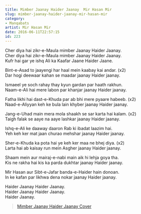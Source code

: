 ```yaml
---
title: Mimber Jaanay Haider Jaanay  Mir Hasan Mir
slug: mimber-jaanay-haider-jaanay-mir-hasan-mir
category: 
- Manqabats
artist: Mir Hasan Mir
date: 2016-06-11T22:57:15
id: 223
---
```


<p>Cher diya hai zikr-e-Maula mimber Jaanay Haider Jaanay.<br />
Cher diya hai zikr-e-Maula mimber Jaanay Haider Jaanay.<br />
Kufr hai gar ye ishq Ali ka Kaafar Jaane Haider Jaane.</p>
<p>Bint-e-Asad to jaayengi har haal mein kaabay kai andar. (x2)<br />
Dar hogi deewaar kahan se maadar jaanay Haider jaanay.</p>
<p>Ismaeel ye soch rahay thay kyun gardan par haath rakhun.<br />
Naam-e-Ali hai mere labon par khanjar jaanay Haider jaanay.</p>
<p>Fatha likhi hai dast-e-Khuda par ab bhi mere pyaare habeeb. (x2)<br />
Naad-e-Aliyyan keh ke bula lain khyber jaanay Haider jaanay.</p>
<p>Jang-e-Uhad main mera mola shaakh se sar karta hai kalam. (x2)<br />
Taigh falak se aaye na aaye lashkar jaanay Haider jaanay.</p>
<p>Ishq-e-Ali ke daaway daaron Rab ki ibadat laazim hai.<br />
Yeh keh ker mat jaan churao mehshar jaanay Haider jaanay.</p>
<p>Sher-e-Khuda ka pota hai ye keh ker maa ne bhej diya. (x2)<br />
Larta hai ab kaisay run mein Asgher jaanay Haider jaanay.</p>
<p>Shaam mein aur mairaj-e-nabi main aik hi lehja goya tha.<br />
Kis ne rakha hai kis ka parda dukhtar jaanay Haider jaanay.</p>
<p>Mir Hasan aur Sibt-e-Jafar banda-e-Haider hain donoan.<br />
In ke kafan par likhwa dena nokar jaanay Haider jaanay.</p>
<p>Haider Jaanay Haider Jaanay.<br />
Haider Jaanay Haider Jaanay.<br />
Haider Jaanay.</p>
<blockquote data-secret="4rViK2K0OF" class="wp-embedded-content"><p><a href="http://www.abulhasanlakhani.com/mimber-jaanay-haider-jaanay-cover/">Mimber Jaanay Haider Jaanay Cover</a></p></blockquote>
<p><iframe class="wp-embedded-content" sandbox="allow-scripts" security="restricted" style="position: absolute; clip: rect(1px, 1px, 1px, 1px);" src="http://www.abulhasanlakhani.com/mimber-jaanay-haider-jaanay-cover/embed/#?secret=4rViK2K0OF" data-secret="4rViK2K0OF" width="600" height="338" title="“Mimber Jaanay Haider Jaanay Cover” — Abul Hasan Lakhani" frameborder="0" marginwidth="0" marginheight="0" scrolling="no"></iframe></p>